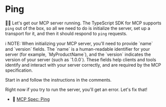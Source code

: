 # Ping

👨‍💼 Let's get our MCP server running. The TypeScript SDK for MCP supports `ping`
out of the box, so all we need to do is initialize the server, set up a
transport for it, and then it should respond to `ping` requests.

<callout-info>
	ℹ️ NOTE: When initializing your MCP server, you'll need to provide `name` and
	`version` fields. The `name` is a human-readable identifier for your server
	(for example, `MyProductName`), and the `version` indicates the version of
	your server (such as `1.0.0`). These fields help clients and tools identify
	and interact with your server correctly, and are required by the MCP
	specification.
</callout-info>

Start in <InlineFile file="src/index.ts" /> and follow the instructions in the
comments.

Right now if you try to run the server, you'll get an error. Let's fix that!

- 📜 [MCP Spec: Ping](https://modelcontextprotocol.io/specification/2025-03-26/basic/utilities/ping)

